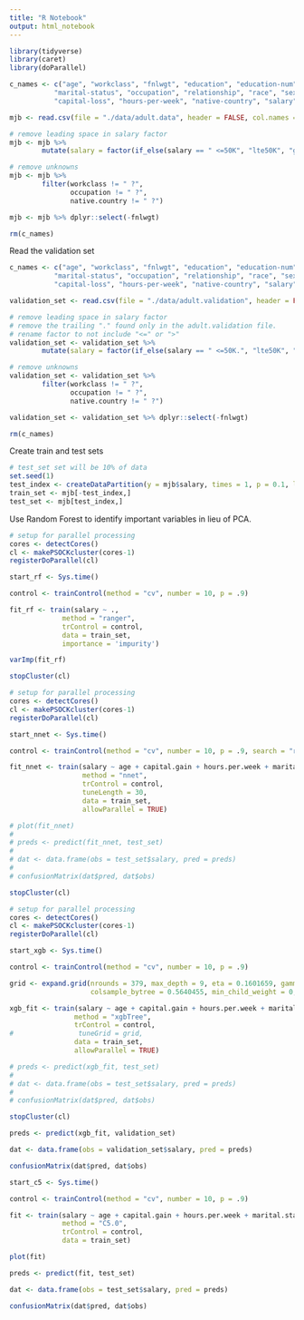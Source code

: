 ```yaml
---
title: "R Notebook"
output: html_notebook
---
```


```r

library(tidyverse)
library(caret)
library(doParallel)

c_names <- c("age", "workclass", "fnlwgt", "education", "education-num",
           "marital-status", "occupation", "relationship", "race", "sex", "capital-gain",
           "capital-loss", "hours-per-week", "native-country", "salary")

mjb <- read.csv(file = "./data/adult.data", header = FALSE, col.names = c_names)

# remove leading space in salary factor
mjb <- mjb %>% 
        mutate(salary = factor(if_else(salary == " <=50K", "lte50K", "gt50K")))

# remove unknowns
mjb <- mjb %>% 
        filter(workclass != " ?", 
               occupation != " ?",
               native.country != " ?")

mjb <- mjb %>% dplyr::select(-fnlwgt)

rm(c_names)

```


Read the validation set
```r

c_names <- c("age", "workclass", "fnlwgt", "education", "education-num",
           "marital-status", "occupation", "relationship", "race", "sex", "capital-gain",
           "capital-loss", "hours-per-week", "native-country", "salary")

validation_set <- read.csv(file = "./data/adult.validation", header = FALSE, col.names = c_names, skip = 1)

# remove leading space in salary factor
# remove the trailing "." found only in the adult.validation file.
# rename factor to not include "<=" or ">"
validation_set <- validation_set %>% 
        mutate(salary = factor(if_else(salary == " <=50K.", "lte50K", "gt50K")))

# remove unknowns
validation_set <- validation_set %>% 
        filter(workclass != " ?", 
               occupation != " ?",
               native.country != " ?")

validation_set <- validation_set %>% dplyr::select(-fnlwgt)

rm(c_names)

```


Create train and test sets
```r

# test_set set will be 10% of data
set.seed(1)
test_index <- createDataPartition(y = mjb$salary, times = 1, p = 0.1, list = FALSE)
train_set <- mjb[-test_index,]
test_set <- mjb[test_index,]


```


Use Random Forest to identify important variables in lieu of PCA.
```r

# setup for parallel processing 
cores <- detectCores()
cl <- makePSOCKcluster(cores-1)
registerDoParallel(cl)

start_rf <- Sys.time()

control <- trainControl(method = "cv", number = 10, p = .9)

fit_rf <- train(salary ~ .,
             method = "ranger",
             trControl = control,
             data = train_set,
             importance = 'impurity')

varImp(fit_rf)

stopCluster(cl)


```


```r

# setup for parallel processing 
cores <- detectCores()
cl <- makePSOCKcluster(cores-1)
registerDoParallel(cl)

start_nnet <- Sys.time()

control <- trainControl(method = "cv", number = 10, p = .9, search = "random")

fit_nnet <- train(salary ~ age + capital.gain + hours.per.week + marital.status + relationship + education.num + race + sex,
                  method = "nnet", 
                  trControl = control,
                  tuneLength = 30,
                  data = train_set,
                  allowParallel = TRUE)

# plot(fit_nnet)
# 
# preds <- predict(fit_nnet, test_set)
# 
# dat <- data.frame(obs = test_set$salary, pred = preds)
# 
# confusionMatrix(dat$pred, dat$obs)

stopCluster(cl)


```

```r

# setup for parallel processing 
cores <- detectCores()
cl <- makePSOCKcluster(cores-1)
registerDoParallel(cl)

start_xgb <- Sys.time()

control <- trainControl(method = "cv", number = 10, p = .9)

grid <- expand.grid(nrounds = 379, max_depth = 9, eta = 0.1601659, gamma = 6.955552, 
                    colsample_bytree = 0.5640455, min_child_weight = 0, subsample = 0.9083501)

xgb_fit <- train(salary ~ age + capital.gain + hours.per.week + marital.status + relationship + education.num + race + sex,  
                method = "xgbTree", 
                trControl = control,
#                tuneGrid = grid,
                data = train_set,
                allowParallel = TRUE)

# preds <- predict(xgb_fit, test_set)
# 
# dat <- data.frame(obs = test_set$salary, pred = preds)
# 
# confusionMatrix(dat$pred, dat$obs)

stopCluster(cl)

```


```r

preds <- predict(xgb_fit, validation_set)

dat <- data.frame(obs = validation_set$salary, pred = preds)

confusionMatrix(dat$pred, dat$obs)


```



```r

start_c5 <- Sys.time()

control <- trainControl(method = "cv", number = 10, p = .9)

fit <- train(salary ~ age + capital.gain + hours.per.week + marital.status + relationship + education.num + race + sex,  
             method = "C5.0", 
             trControl = control,
             data = train_set)

plot(fit)

preds <- predict(fit, test_set)

dat <- data.frame(obs = test_set$salary, pred = preds)

confusionMatrix(dat$pred, dat$obs)

```




